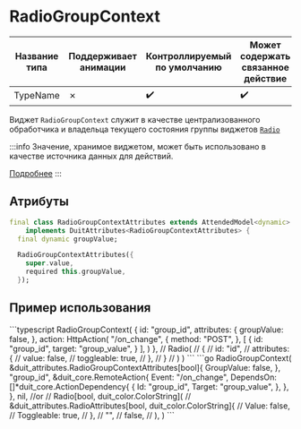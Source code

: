 
# RadioGroupContext

| Название типа| Поддерживает анимации | Контроллируемый по умолчанию | Может содержать связанное действие | Ссылка |
| - | - | - | - | - |
| TypeName | &cross;| :heavy_check_mark: | :heavy_check_mark: | - |

Виджет `RadioGroupContext` служит в качестве централизованного обработчика и владельца текущего состояния группы виджетов [`Radio`](/docs/widgets/flutter/radio.mdx)

:::info
Значение, хранимое виджетом, может быть использовано в качестве источника данных для действий.

[Подробнее](docs/core_concepts/actions_events.md)
:::

## Атрибуты

```dart
final class RadioGroupContextAttributes extends AttendedModel<dynamic>
    implements DuitAttributes<RadioGroupContextAttributes> {
  final dynamic groupValue;

  RadioGroupContextAttributes({
    super.value,
    required this.groupValue,
  });
```

## Пример использования

<Tabs groupId="lang">
  <TabItem value="ts" label="TypeScript" default>
    ```typescript
    RadioGroupContext(
        {
            id: "group_id",
            attributes: {
                groupValue: false,
            },
            action: HttpAction(
                "/on_change",
                {
                    method: "POST",
                },
                [
                    {
                        id: "group_id",
                        target: "group_value",
                    }
                ],
            )
        },
        // Radio(
        //     {
        //         id: "id",
        //         attributes: {
        //             value: false,
        //             toggleable: true,
        //         },
        //     }
        // )
    )
    ```
  </TabItem>
  <TabItem value="go" label="Go">
    ```go
	RadioGroupContext(
		&duit_attributes.RadioGroupContextAttributes[bool]{
			GroupValue: false,
		},
		"group_id",
		&duit_core.RemoteAction{
			Event: "/on_change",
			DependsOn: []*duit_core.ActionDependency{
				{
					Id: "group_id",
					Target: "group_value",
				},
			},
		},
		nil,  //or
		// Radio[bool, duit_color.ColorString](
		// 	&duit_attributes.RadioAttributes[bool, duit_color.ColorString]{
		// 		Value: false,
		// 		Toggleable: true,
		// 	},
		// 	"",
		// 	false,
		// ),
	)
    ```
  </TabItem>
</Tabs>

